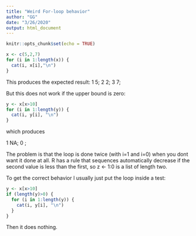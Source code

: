 ```yaml
---
title: "Weird For-loop behavior"
author: "GG"
date: "3/26/2020"
output: html_document
---
```


```r
knitr::opts_chunk$set(echo = TRUE)
```



```r

x <- c(5,2,7)
for (i in 1:length(x)) {
  cat(i, x[i],"\n")
}

```
This produces the expected result:
1 5; 
2 2; 
3 7; 

But this does not work if the upper bound is zero:

```r

y <- x[x>10]
for (i in 1:length(y)) {
  cat(i, y[i], "\n")
}


```

which produces

1 NA;
0  ;

The problem is that the loop is done twice (with i=1 and i=0) when you dont want it done at all.  R has a rule that sequences automatically decrease if the second value is less than the first, so z <- 1:0 is a list of length two.

To get the correct behavior I usually just put the loop inside a test:


```r

y <- x[x>10]
if (length(y)>0) {
  for (i in 1:length(y)) {
    cat(i, y[i], "\n")
  }
}


```
Then it does nothing.